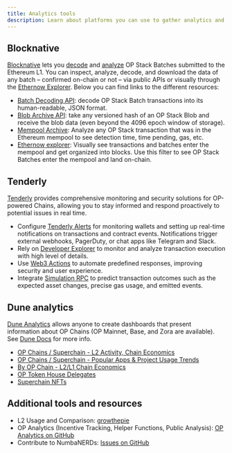 ```yaml
---
title: Analytics tools
description: Learn about platforms you can use to gather analytics and setup customizations about OP Mainnet.
---
```


## Blocknative

[Blocknative](https://www.blocknative.com/) lets you [decode](http://docs.blocknative.com/ethernow/batch-decoder-api) and [analyze](https://docs.blocknative.com/blocknative-data-archive/blob-archive) OP Stack Batches submitted to the Ethereum L1. You can inspect, analyze, decode, and download the data of any batch – confirmed on-chain or not – via public APIs or visually through the [Ethernow Explorer](http://ethernow.xyz). Below you can find links to the different resources:

*   [Batch Decoding API](http://docs.blocknative.com/ethernow/batch-decoder-api): decode OP Stack Batch transactions into its human-readable, JSON format.
*   [Blob Archive API](https://docs.blocknative.com/blocknative-data-archive/blob-archive): take any versioned hash of an OP Stack Blob and receive the blob data (even beyond the 4096 epoch window of storage).
*   [Mempool Archive](https://docs.blocknative.com/blocknative-data-archive/mempool-archive): Analyze any OP Stack transaction that was in the Ethereum mempool to see detection time, time pending, gas, etc.
*   [Ethernow explorer](http://ethernow.xyz): Visually see transactions and batches enter the mempool and get organized into blocks. Use this filter to see OP Stack Batches enter the mempool and land on-chain.

## Tenderly

[Tenderly](https://tenderly.co/?mtm_campaign=ext-docs&mtm_kwd=optimism) provides comprehensive monitoring and security solutions for OP-powered Chains, allowing you to stay informed and respond proactively to potential issues in real time.

*   Configure [Tenderly Alerts](https://docs.tenderly.co/alerts/intro-to-alerts?mtm_campaign=ext-docs&mtm_kwd=optimism) for monitoring wallets and setting up real-time notifications on transactions and contract events. Notifications trigger external webhooks, PagerDuty, or chat apps like Telegram and Slack.
*   Rely on [Developer Explorer](https://docs.tenderly.co/developer-explorer?mtm_campaign=ext-docs&mtm_kwd=optimism) to monitor and analyze transaction execution with high level of details.
*   Use [Web3 Actions](https://docs.tenderly.co/web3-actions/intro-to-web3-actions?mtm_campaign=ext-docs&mtm_kwd=optimism) to automate predefined responses, improving security and user experience.
*   Integrate [Simulation RPC](https://docs.tenderly.co/simulations/single-simulations#simulate-via-rpc?mtm_campaign=ext-docs&mtm_kwd=optimism) to predict transaction outcomes such as the expected asset changes, precise gas usage, and emitted events.

## Dune analytics

[Dune Analytics](https://dune.com) allows anyone to create dashboards that present information about OP Chains (OP Mainnet, Base, and Zora are available). See [Dune Docs](https://dune.com/docs/) for more info.


*   [OP Chains / Superchain - L2 Activity, Chain Economics](https://dune.com/oplabspbc/op-stack-chains-l1-activity)
*   [OP Chains / Superchain - Popular Apps & Project Usage Trends](https://dune.com/oplabspbc/superchain-op-chains-apps-and-project-usage-trends)
*   [By OP Chain - L2/L1 Chain Economics](https://dune.com/oplabspbc/optimism-l2-l1-economics)
*   [OP Token House Delegates](https://dune.com/optimismfnd/optimism-op-token-house)
*   [Superchain NFTs](https://dune.com/oplabspbc/superchain-nfts)

## Additional tools and resources


*   L2 Usage and Comparison: [growthepie](https://www.growthepie.xyz/)
*   OP Analytics (Incentive Tracking, Helper Functions, Public Analysis): [OP Analytics on GitHub](https://github.com/ethereum-optimism/op-analytics)
*   Contribute to NumbaNERDs: [Issues on GitHub](https://github.com/ethereum-optimism/op-analytics/issues)
